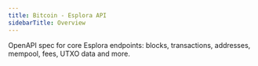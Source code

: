 ```yaml
---
title: Bitcoin - Esplora API
sidebarTitle: Overview
---
```


OpenAPI spec for core Esplora endpoints: blocks, transactions, addresses, mempool, fees, UTXO data and more.
